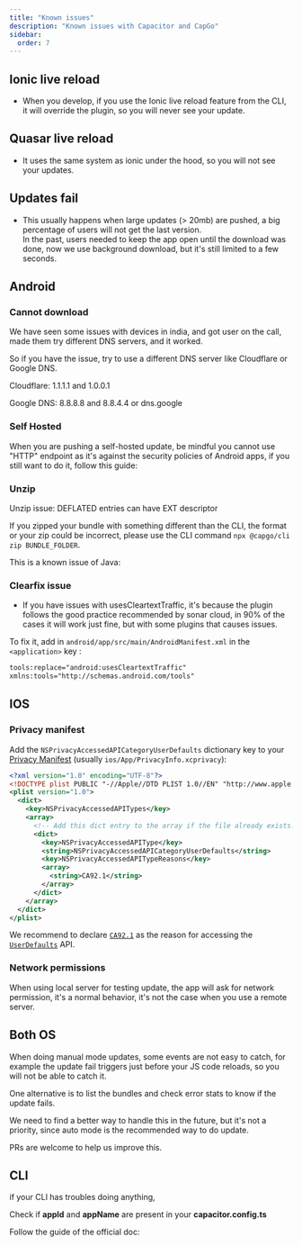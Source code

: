 ```yaml
---
title: "Known issues"
description: "Known issues with Capacitor and CapGo"
sidebar:
  order: 7
---
```



## Ionic live reload

* When you develop, if you use the Ionic live reload feature from the CLI, it will override the plugin, so you will never see your update.

## Quasar live reload

* It uses the same system as ionic under the hood, so you will not see your updates.

## Updates fail

* This usually happens when large updates (> 20mb) are pushed, a big percentage of users will not get the last version.  
In the past, users needed to keep the app open until the download was done, now we use background download, but it's still limited to a few seconds.

## Android

### Cannot download

We have seen some issues with devices in india, and got user on the call, made them try different DNS servers, and it worked.

So if you have the issue, try to use a different DNS server like Cloudflare or Google DNS.

Cloudflare: 1.1.1.1 and 1.0.0.1

Google DNS: 8.8.8.8 and 8.8.4.4 or dns.google

<LinkCard
	title="How to setup a preferred DNS server on Android?"
	href="https://www.androidpolice.com/use-preferred-dns-server-android-tutorial/"
/>

### Self Hosted
When you are pushing a self-hosted update, be mindful you cannot use "HTTP" endpoint as it's against the security policies of Android apps, if you still want to do it, follow this guide:

<LinkCard
	title="How to allow all Network connection types HTTP and HTTPS in Android (9) Pie?"
	href="https://stackoverflow.com/a/51902630/5511370"
/>

### Unzip 

Unzip issue: DEFLATED entries can have EXT descriptor

If you zipped your bundle with something different than the CLI, the format or your zip could be incorrect, please use the CLI command `npx @capgo/cli zip BUNDLE_FOLDER`.

This is a known issue of Java:

<LinkCard
	title="Unzip issue: DEFLATED entries can have EXT descriptor"
	href="https://bugs.openjdk.org/browse/JDK-8143613"
/>


### Clearfix issue

* If you have issues with usesCleartextTraffic, it's because the plugin follows the good practice recommended by sonar cloud, in 90% of the cases it will work just fine, but with some plugins that causes issues.

To fix it, add in `android/app/src/main/AndroidManifest.xml` in the `<application>` key :

```xml
tools:replace="android:usesCleartextTraffic"
xmlns:tools="http://schemas.android.com/tools"
```

## IOS

### Privacy manifest

Add the `NSPrivacyAccessedAPICategoryUserDefaults` dictionary key to your [Privacy Manifest](https://capacitorjs.com/docs/ios/privacy-manifest) (usually `ios/App/PrivacyInfo.xcprivacy`):

```xml
<?xml version="1.0" encoding="UTF-8"?>
<!DOCTYPE plist PUBLIC "-//Apple//DTD PLIST 1.0//EN" "http://www.apple.com/DTDs/PropertyList-1.0.dtd">
<plist version="1.0">
  <dict>
    <key>NSPrivacyAccessedAPITypes</key>
    <array>
      <!-- Add this dict entry to the array if the file already exists. -->
      <dict>
        <key>NSPrivacyAccessedAPIType</key>
        <string>NSPrivacyAccessedAPICategoryUserDefaults</string>
        <key>NSPrivacyAccessedAPITypeReasons</key>
        <array>
          <string>CA92.1</string>
        </array>
      </dict>
    </array>
  </dict>
</plist>
```

We recommend to declare [`CA92.1`](https://developer.apple.com/documentation/bundleresources/privacy_manifest_files/describing_use_of_required_reason_api#4278401) as the reason for accessing the [`UserDefaults`](https://developer.apple.com/documentation/foundation/userdefaults) API.


### Network permissions

When using local server for testing update, the app will ask for network permission, it's a normal behavior, it's not the case when you use a remote server.


## Both OS

When doing manual mode updates, some events are not easy to catch, for example the update fail triggers just before your JS code reloads, so you will not be able to catch it.

One alternative is to list the bundles and check error stats to know if the update fails.

We need to find a better way to handle this in the future, but it's not a priority, since auto mode is the recommended way to do update.

PRs are welcome to help us improve this.

## CLI

if your CLI has troubles doing anything,

Check if **appId** and **appName** are present in your **capacitor.config.ts**

Follow the guide of the official doc:

<LinkCard
	title="Capacitor Configuration"
	href="https://capacitorjs.com/docs/config"
/>
